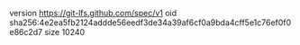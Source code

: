 version https://git-lfs.github.com/spec/v1
oid sha256:4e2ea5fb2124addde56eedf3de34a39af6cf0a9bda4cff5e1c76ef0f0e86c2d7
size 10240
